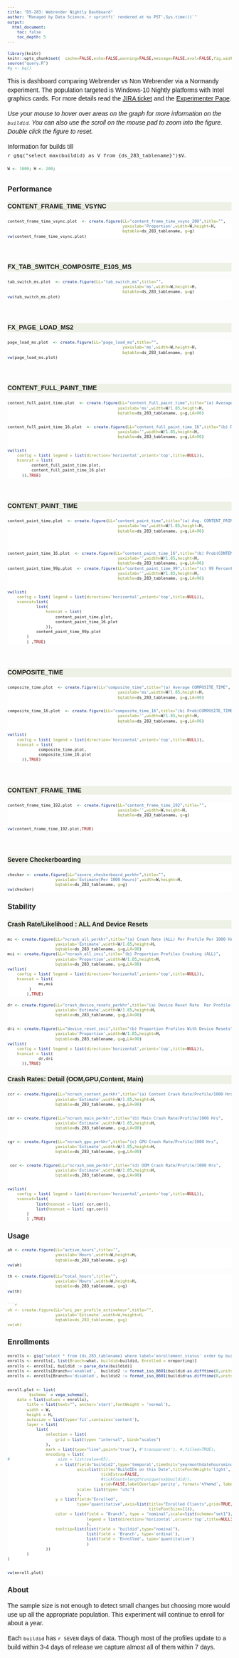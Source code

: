 ```yaml
---
title: "DS-283: Webrender Nightly Dashboard"
author: "Managed by Data Science,`r sprintf(' rendered at %s PST',Sys.time())`"
output:
  html_document:
    toc: false
    toc_depth: 5
---
```




<style>
@import url("https://fonts.googleapis.com/css?family=Nunito|Quattrocento+Sans|Roboto+Mono:300&display=swap");
body {
    line-height: 1.4em;
    font-family: 'Quattrocento Sans', sans-serif;
    background-color: transparent;
    }
    

.r {
    background-color: white;
    border: 0;
        }
        
h4 { 
    background-color: #EEF1E6; 
}

.author {
    background-color: transparent;
}

pre code, pre, code {
  white-space: pre !important;
  overflow-x: scroll !important;
  word-break: keep-all !important;
  word-wrap: initial !important;
}

h1,h2,h3,h4,h5,h6 {
    font-family: 'Nunito', sans-serif;
}

table {
font-family: 'Roboto Mono', monospace;
font-size: 85%;
}

pre,code {
    border:0;
    font-family: 'Roboto Mono', monospace;
    font-size: 80%;
}

ul.navtabs !{
    border:0;
}

p.caption {
    font-weight: bold;
}

p.caption ol,li {
    font-weight: bold;
}


.figure {
    text-align: center;
    width: 80vw;
    position: relative;
    margin-left: calc((100% - 80vw)/2);
}


</style>



```r
library(knitr)
knitr::opts_chunk$set(  cache=FALSE,echo=FALSE,warning=FALSE,message=FALSE,eval=FALSE,fig.width=13,fig.height=4)
source("query.R")
#g <- bq()

```


This is dashboard comparing Webrender vs Non Webrender via a Normandy
experiment. The population targeted is Windows-10 Nightly platforms with Intel
graphics cards. For more details read the [JIRA ticket](https://jira.mozilla.com/browse/DS-283) and the [Experimenter Page](https://experimenter.services.mozilla.com/experiments/webrender-continued-v2-nightly-only/).

_Use your mouse to hover over areas on the graph for more information on the `buildid`. You can also use the
scroll on the mouse pad to zoom into the figure. Double click the figure to reset._

Information for builds till `r g$q("select max(buildid) as V from {ds_283_tablename}")$V`.


```r


W <- 1000; H <- 200;
```


##  {.tabset}




### Performance

####  CONTENT_FRAME_TIME_VSYNC

```r

content_frame_time_vsync.plot  <- create.figure(LL="content_frame_time_vsync_200",title="",
                                                yaxislab='Proportion',width=W,height=H,
                                                bqtable=ds_283_tablename, g=g)
vw(content_frame_time_vsync.plot)

```


&nbsp;
&nbsp;
&nbsp;

#### FX_TAB_SWITCH_COMPOSITE_E10S_MS

```r

tab_switch_ms.plot  <- create.figure(LL="tab_switch_ms",title="",
                                                yaxislab='ms',width=W,height=H,
                                                bqtable=ds_283_tablename, g=g)
vw(tab_switch_ms.plot)

```


&nbsp;


#### FX_PAGE_LOAD_MS2
```r

page_load_ms.plot  <- create.figure(LL="page_load_ms",title="",
                                                yaxislab='ms',width=W,height=H,
                                                bqtable=ds_283_tablename, g=g)
vw(page_load_ms.plot)

```

&nbsp;



#### CONTENT_FULL_PAINT_TIME

```r

content_full_paint_time.plot  <- create.figure(LL="content_full_paint_time",title="(a) Average CONTENT_FULL_PAINT_TIME",
                                              yaxislab='ms',width=W/1.85,height=H,
                                              bqtable=ds_283_tablename, g=g,LA=90)

content_full_paint_time_16.plot  <- create.figure(LL="content_full_paint_time_16",title="(b) Prob(CONTENT_FULL_PAINT_TIME>=16)",
                                              yaxislab='',width=W/1.85,height=H,
                                              bqtable=ds_283_tablename, g=g,LA=90)

vw(list(
    config = list( legend = list(direction='horizontal',orient='top',title=NULL)),
    hconcat = list(
          content_full_paint_time.plot,
          content_full_paint_time_16.plot
      )),TRUE)

```


&nbsp;

#### CONTENT_PAINT_TIME

```r

content_paint_time.plot  <- create.figure(LL="content_paint_time",title="(a) Avg. CONTENT_PAINT_TIME",
                                              yaxislab='ms',width=W/1.85,height=H,
                                              bqtable=ds_283_tablename, g=g,LA=90)


content_paint_time_16.plot  <- create.figure(LL="content_paint_time_16",title="(b) Prob(CONTENT_PAINT_TIME>=16)",
                                              yaxislab='',width=W/1.85,height=H,
                                              bqtable=ds_283_tablename, g=g,LA=90)
content_paint_time_99p.plot  <- create.figure(LL="content_paint_time_99",title="(c) 99 Percentile CONTENT_PAINT_TIME",
                                              yaxislab='',width=W/1.85,height=H,
                                              bqtable=ds_283_tablename, g=g,LA=90)

vw(list(
    config = list( legend = list(direction='horizontal',orient='top',title=NULL)),
    vconcat=list(
            list(
                hconcat = list(
                    content_paint_time.plot,
                    content_paint_time_16.plot
                )),
            content_paint_time_99p.plot
        )
        ) ,TRUE)
```

&nbsp;

#### COMPOSITE_TIME

```r

composite_time.plot  <- create.figure(LL="composite_time",title="(a) Average COMPOSITE_TIME",
                                              yaxislab='ms',width=W/1.85,height=H,
                                              bqtable=ds_283_tablename, g=g,LA=90)

composite_time_16.plot  <- create.figure(LL="composite_time_16",title="(b) Prob(COMPOSITE_TIME>=16)",
                                              yaxislab='',width=W/1.85,height=H,
                                              bqtable=ds_283_tablename, g=g,LA=90)

vw(list(
    config = list( legend = list(direction='horizontal',orient='top',title=NULL)),
    hconcat = list(
             composite_time.plot,
             composite_time_16.plot
      )),TRUE)

```

&nbsp;

#### CONTENT_FRAME_TIME

```r


content_frame_time_192.plot  <- create.figure(LL="content_frame_time_192",title="",
                                              yaxislab='',width=W,height=H,
                                              bqtable=ds_283_tablename, g=g)

vw(content_frame_time_192.plot,TRUE)

```

&nbsp;


#### Severe Checkerboarding

```r

checker <- create.figure(LL="severe_checkerboard_perkhr",title="",
                    yaxislab='Estimate(Per 1000 Hours)',width=W,height=H,
                    bqtable=ds_283_tablename, g=g)
vw(checker)
```



### Stability



#### Crash Rate/Likelihood : ALL And Device Resets
```r


mc <- create.figure(LL="ncrash_all_perkhr",title="(a) Crash Rate (ALL) Per Profile Per 1000 Hrs",
                    yaxislab='Estimate',width=W/1.85,height=H,
                    bqtable=ds_283_tablename, g=g,LA=90)
mci <- create.figure(LL="ncrash_all_inci",title="(b) Proportion Profiles Crashing (ALL)",
                    yaxislab='Proportion',width=W/1.85,height=H,
                    bqtable=ds_283_tablename, g=g,LA=90)
vw(list(
    config = list( legend = list(direction='horizontal',orient='top',title=NULL)),
    hconcat = list(
             mc,mci
         )
        ),TRUE)

```


```r

dr <- create.figure(LL="crash_device_resets_perkhr",title="(a) Device Reset Rate  Per Profile Per 1000 Hrs",
                    yaxislab='Estimate',width=W/1.85,height=H,
                    bqtable=ds_283_tablename, g=g,LA=90)

dri <- create.figure(LL="device_reset_inci",title="(b) Proportion Profiles With Device Resets",
                    yaxislab='Proportion',width=W/1.85,height=H,
                    bqtable=ds_283_tablename, g=g,LA=90)
vw(list(
    config = list( legend = list(direction='horizontal',orient='top',title=NULL)),
    hconcat = list(
             dr,dri
      )),TRUE)
```

#### Crash Rates: Detail (OOM,GPU,Content, Main)

```r

ccr <- create.figure(LL="ncrash_content_perkhr",title="(a) Content Crash Rate/Profile/1000 Hrs",
                    yaxislab='Estimate',width=W/1.85,height=H,
                    bqtable=ds_283_tablename, g=g,LA=90)

cmr <- create.figure(LL="ncrash_main_perkhr",title="(b) Main Crash Rate/Profile/1000 Hrs",
                    yaxislab='Estimate',width=W/1.85,height=H,
                    bqtable=ds_283_tablename, g=g,LA=90)

cgr <- create.figure(LL="ncrash_gpu_perkhr",title="(c) GPU Crash Rate/Profile/1000 Hrs",
                    yaxislab='Estimate',width=W/1.85,height=H,
                    bqtable=ds_283_tablename, g=g,LA=90)

 cor <- create.figure(LL="ncrash_oom_perkhr",title="(d) OOM Crash Rate/Profile/1000 Hrs",
                    yaxislab='Estimate',width=W/1.85,height=H,
                    bqtable=ds_283_tablename, g=g,LA=90)

vw(list(
    config = list( legend = list(direction='horizontal',orient='top',title=NULL)),
    vconcat=list(
            list(hconcat = list( ccr,cmr)),
            list(hconcat = list( cgr,cor))
        )
        ) ,TRUE)

```


### Usage


```r

ah <- create.figure(LL="active_hours",title="",
                    yaxislab='Hours',width=W,height=H,
                    bqtable=ds_283_tablename, g=g)
vw(ah)
```


```r
th <- create.figure(LL="total_hours",title="",
                    yaxislab='Hours',width=W,height=H,
                    bqtable=ds_283_tablename, g=g)
vw(th)

```r
uh <- create.figure(LL="uri_per_profile_activehour",title="",
                    yaxislab='Estimate',width=W,height=H,
                    bqtable=ds_283_tablename, g=g)
vw(uh)


```


### Enrollments


```r

enrolls <- g$q("select * from {ds_283_tablename} where label='enrollement_status' order by buildid, what",-1)
enrolls <- enrolls[, list(Branch=what, buildid=buildid, Enrolled = nreporting)]
enrolls <- enrolls[, buildid := parse_date(buildid)]
enrolls <- enrolls[Branch=='enabled',  buildid2 := format_iso_8601(buildid-as.difftime(0,units='mins'))]
enrolls <- enrolls[Branch=='disabled', buildid2 := format_iso_8601(buildid+as.difftime(0,units='mins'))]

enroll.plot <- list(
        `$schema` = vega_schema(),
    data = list(values = enrolls),
        title = list(text="", anchor='start',fontWeight = 'normal'),
        width = W,
        height = H,
        autosize = list(type='fit',contains='content'),
        layer = list(            
            list(
                selection = list(
                    grid = list(type= "interval", bind="scales")
                ),
                mark = list(type="line",point='true'), #'transparent'), #,filled=TRUE),
                encoding = list(
#                    size = list(value=65),
                    x = list(field="buildid2",type='temporal',timeUnit="yearmonthdatehoursminutes",
                             axis=list(title="BuildIDs on this Date",titleFontWeight='light',
                                       tickExtra=FALSE,
                                       #tickCount=length(unique(xx$buildid)),
                                       grid=FALSE,labelOverlap='parity', format='%Y%m%d', labelAngle=360),
                             scale= list(type= "utc")
                             ),
                    y = list(field="Enrolled",
                             type="quantitative",axis=list(title="Enrolled Clients",grid=TRUE,
                                                           titleFontSize=11)),
                    color = list(field = "Branch", type = "nominal",scale=list(scheme="set1"),
                                 legend = list(direction='horizontal',orient='top',title=NULL)
                                 ),
                    tooltip=list(list(field = "buildid",type="nominal"),
                                 list(field = 'Branch', type='ordinal'),
                                 list(field = 'Enrolled', type='quantitative')
                                 )
                ))
        )
)

vw(enroll.plot)
```



### About

The sample size is not enough to detect small changes but choosing more would
use up all the appropriate population. This experiment will continue to enroll for
about a year.


Each `buildid` has `r SEVEN` days of data. Though most of the profiles update to
a build within 3-4 days of release we capture almost all of them within  7
days. 
